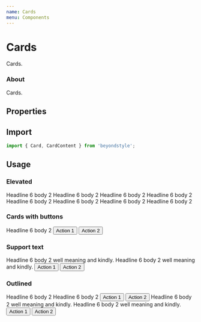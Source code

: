 ```yaml
---
name: Cards
menu: Components
---
```



# Cards

Cards.

### About

Cards.

## Properties

<Props of={Card} />
<Props of={CardContent} />

## Import

```js
import { Card, CardContent } from 'beyondstyle';
```

## Usage

### Elevated

<Playground>
  <Card elevation={1}>
    <CardContent>
      <Text variant="h6" component="h2">Headline 6</Text>
      <Text color="textSecondary">body 2</Text>
    </CardContent>
  </Card>
  <Card elevation={2}>
    <CardContent>
      <Text variant="h6" component="h2">Headline 6</Text>
      <Text color="textSecondary">body 2</Text>
    </CardContent>
  </Card>
  <Card elevation={3}>
    <CardContent>
      <Text variant="h6" component="h2">Headline 6</Text>
      <Text color="textSecondary">body 2</Text>
    </CardContent>
  </Card>
  <Card elevation={4}>
    <CardContent>
      <Text variant="h6" component="h2">Headline 6</Text>
      <Text color="textSecondary">body 2</Text>
    </CardContent>
  </Card>
  <Card elevation={5}>
    <CardContent>
      <Text variant="h6" component="h2">Headline 6</Text>
      <Text color="textSecondary">body 2</Text>
    </CardContent>
  </Card>
  <Card elevation={6}>
    <CardContent>
      <Text variant="h6" component="h2">Headline 6</Text>
      <Text color="textSecondary">body 2</Text>
    </CardContent>
  </Card>
  <Card elevation={7}>
    <CardContent>
      <Text variant="h6" component="h2">Headline 6</Text>
      <Text color="textSecondary">body 2</Text>
    </CardContent>
  </Card>
  <Card elevation={8}>
    <CardContent>
      <Text variant="h6" component="h2">Headline 6</Text>
      <Text color="textSecondary">body 2</Text>
    </CardContent>
  </Card>
</Playground>

### Cards with buttons

<Playground>
  <Card elevation={1}>
    <CardContent>
      <Text variant="h6" component="h2">Headline 6</Text>
      <Text color="textSecondary">body 2</Text>
    </CardContent>
    <CardActions>
      <Button size="small">Action 1</Button>
      <Button size="small">Action 2</Button>
    </CardActions>
  </Card>
</Playground>

### Support text

<Playground>
  <Card elevation={1}>
    <CardContent>
      <Text variant="h6" component="h2">Headline 6</Text>
      <Text color="textSecondary">body 2</Text>
      <Text color="textSecondary">well meaning and kindly.</Text>
    </CardContent>
  </Card>
  <Card elevation={1}>
    <CardContent>
      <Text variant="h6" component="h2">Headline 6</Text>
      <Text color="textSecondary">body 2</Text>
      <Text color="textSecondary">well meaning and kindly.</Text>
    </CardContent>
    <CardActions>
      <Button size="small">Action 1</Button>
      <Button size="small">Action 2</Button>
    </CardActions>
  </Card>
</Playground>

### Outlined

<Playground>
  <Card elevation={1} variant="outlined">
    <CardContent>
      <Text variant="h6" component="h2">Headline 6</Text>
      <Text color="textSecondary">body 2</Text>
    </CardContent>
  </Card>
  <Card elevation={1} variant="outlined">
    <CardContent>
      <Text variant="h6" component="h2">Headline 6</Text>
      <Text color="textSecondary">body 2</Text>
    </CardContent>
    <CardActions>
      <Button size="small">Action 1</Button>
      <Button size="small">Action 2</Button>
    </CardActions>
  </Card>
  <Card elevation={1} variant="outlined">
    <CardContent>
      <Text variant="h6" component="h2">Headline 6</Text>
      <Text color="textSecondary">body 2</Text>
      <Text color="textSecondary">well meaning and kindly.</Text>
    </CardContent>
  </Card>
  <Card elevation={1} variant="outlined">
    <CardContent>
      <Text variant="h6" component="h2">Headline 6</Text>
      <Text color="textSecondary">body 2</Text>
      <Text color="textSecondary">well meaning and kindly.</Text>
    </CardContent>
    <CardActions>
      <Button size="small">Action 1</Button>
      <Button size="small">Action 2</Button>
    </CardActions>
  </Card>
</Playground>